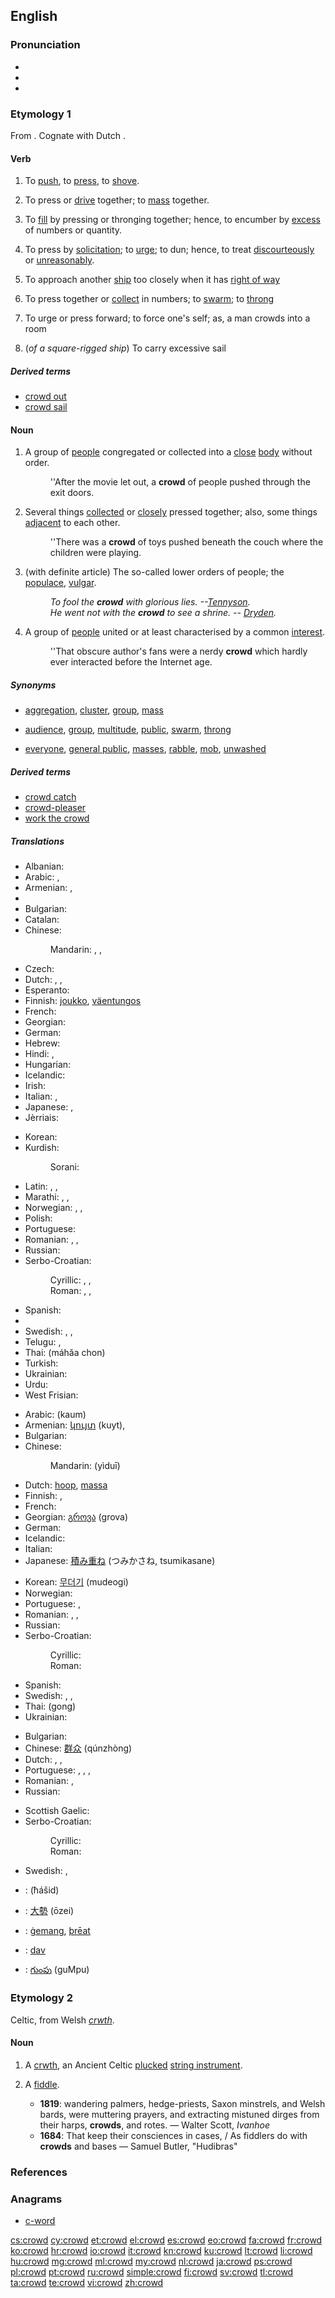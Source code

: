 ==English==
{{rfc|verb section has redundant senses. Original Websters entry?}}

===Pronunciation===
* {{IPA|/kraʊd/}}
* {{audio|en-us-crowd.ogg|Audio (US)}}
* {{rhymes|aʊd}}

===Etymology 1===
From {{etyl|ang|en}} {{term|crudan|crūdan|lang=ang}}. Cognate with Dutch {{term|kruien|lang=nl}}.

====Verb====
{{en-verb}}

# {{transitive}} To [[push]], to [[press]], to [[shove]].
# {{transitive}} To  press or [[drive]] together; to [[mass]] together.
# {{transitive}} To [[fill]] by pressing or thronging together; hence, to encumber by [[excess]] of numbers or quantity.
# {{transitive}} To press by [[solicitation]]; to [[urge]]; to dun; hence, to treat [[discourteously]] or [[unreasonably]].
# {{nautical}} To approach another [[ship]] too closely when it has [[right of way]]
# {{intransitive}} To press together or [[collect]] in numbers; to [[swarm]]; to [[throng]]
# {{intransitive}} To urge or press forward; to force one's self; as, a man crowds into a room
# {{nautical}} (''of a square-rigged ship'') {{transitive}} To carry excessive sail

=====Derived terms=====
* [[crowd out]]
* [[crowd sail]]

====Noun====
{{en-noun}}

# A group of [[people]] congregated or collected into a [[close]] [[body]] without order.
#: ''After the movie let out, a '''crowd''' of people pushed through the exit doors.
# Several things [[collected]] or [[close]]ly pressed together; also, some things [[adjacent]] to each other.
#: ''There was a '''crowd''' of toys pushed beneath the couch where the children were playing.
# (with definite article) The so-called lower orders of people; the [[populace]], [[vulgar]].
#: ''To fool the '''crowd''' with glorious lies. --[[w:Alfred_Tennyson%2C_1st_Baron_Tennyson|Tennyson]].''
#: ''He went not with the '''crowd''' to see a shrine. -- [[w:John_Dryden|Dryden]].''
# A group of [[people]] united or at least characterised by a common [[interest]].
#: ''That obscure author's fans were a nerdy '''crowd''' which hardly ever interacted before the Internet age.

=====Synonyms=====
* {{sense|group of things}} [[aggregation]], [[cluster]], [[group]], [[mass]]
* {{sense|group of people}} [[audience]], [[group]], [[multitude]], [[public]], [[swarm]], [[throng]]
* {{sense|the "lower orders" of people}} [[everyone]], [[general public]], [[masses]], [[rabble]], [[mob]], [[unwashed]]

=====Derived terms=====
* [[crowd catch]]
* [[crowd-pleaser]]
* [[work the crowd]]

=====Translations=====
{{trans-top|group of people}}
* Albanian: {{t|sq|turmë|f}}
* Arabic: {{t-|ar|حشد|m|tr=ḥášid|sc=Arab}}, {{t-|ar|زحمة|f|tr=záḥma|sc=Arab}}
* Armenian: {{t-|hy|ամբոխ|tr=ambox}}, {{t-|hy|բազմություն|tr=bazmut’yun}}
* {{trreq|eu}}
* Bulgarian: {{t+|bg|навалица|f}}
* Catalan: {{t-|ca|multitud|f}}
* Chinese:
*: Mandarin: {{t|cmn|人群|tr=rénqún|sc=Hani}}, {{t|cmn|群眾|sc=Hani}}, {{t|cmn|群众|tr=qúnzhòng|sc=Hani}}
* Czech: {{t+|cs|dav|m}}
* Dutch: {{t+|nl|menigte|f}},  {{t+|nl|schare|m|f}}, {{t+|nl|massa}}
* Esperanto: {{t-|eo|amaso}}
* Finnish: [[joukko]], [[väentungos]]
* French: {{t+|fr|foule|f}}
* Georgian: {{t-|ka|ბრბო|tr=brbo|sc=Geor}}
* German: {{t+|de|Gedränge|n}}
* Hebrew: {{t-|he|המון|sc=Hebr}}
* Hindi: {{t-|hi|जनता|tr=jantā|sc=Deva}}, {{t-|hi|भीड़|f|tr=bhīṛ|sc=Deva}}
* Hungarian: {{t+|hu|tömeg}}
* Icelandic: {{t+|is|þyrping}}
* Irish: {{t-|ga|slua|m}}
* Italian: {{t+|it|folla|f}}, {{t+|it|turba|f}}
* Japanese: {{t-|ja|人込み|tr=ひとごみ, hitogomi|sc=Jpan}}, {{t-|ja|群衆|tr=ぐんしゅう, gunshū|sc=Jpan}}
* Jèrriais: {{tø|roa-jer|foule|f}}
{{trans-mid}}
* Korean: {{t+|ko|군중|tr=gunjung|sc=Kore}}
* Kurdish:
*: Sorani: {{ku-Arab|[[قه‌له‌باڵغی]]}}
* Latin: {{t+|la|turba|f}}, {{t+|la|vulgus|n}}, {{t+|la|multitudo|f}}
* Marathi: {{t-|mr|जमाव|sc=Deva}},  {{t-|mr|समुह|sc=Deva}},  {{t-|mr|गर्दी|sc=Deva}}
* Norwegian: {{t+|no|flokk|m}}, {{t+|no|mengde|m}}, {{t-|no|folkehav|n}}
* Polish: {{t+|pl|tłum|m}}
* Portuguese: {{t+|pt|multidão|f}}
* Romanian: {{t-|ro|mulțime|f}}, {{t-|ro|masă de oameni|f}}, {{t-|ro|gloată}}
* Russian: {{t+|ru|толпа|f|tr=tolpá}}
* Serbo-Croatian:
*: Cyrillic: {{t-|sh|гужва|f|alt=гу̑жва}}, {{t-|sh|свјетина|f|alt=свјѐтина}}, {{t-|sh|маса|f|alt=ма̀са}}
*: Roman: {{t-|sh|gužva|f|alt=gȗžva}}, {{t-|sh|svjetina|f|alt=svjètina}}, {{t-|sh|masa|f|alt=màsa}}
* Spanish: {{t+|es|muchedumbre|f}}
* {{trreq|sw}}
* Swedish: {{t-|sv|folkmängd|c}}, {{t+|sv|folkmassa|c}}, {{t+|sv|massa|c}}
* Telugu: {{t+|te|గుంపు|tr=gumpu|sc=Telu}}, {{t-|te|బృందము|tr=brumdamu|sc=Telu}}
* Thai: {{Thai|[[มหาชน]]}} (máhăa chon)
* Turkish: {{t+|tr|kalabalık}}
* Ukrainian: {{t-|uk|натовп|m|tr=nátovp|sc=Cyrl}}
* Urdu: {{t+|ur|بھیڑ|f|tr=bhīṛ|sc=ur-Arab}}
* West Frisian: {{t-|fy|kloft}}
{{trans-bottom}}

{{trans-top|group of things}}
* Arabic: {{Arab|[[كوم]]}} (kaum) {{m}}
* Armenian: [[կույտ]] (kuyt),  {{t-|hy|բազմություն|tr=bazmut’yun}}
* Bulgarian: {{t+|bg|куп|m}}
* Chinese:
*: Mandarin: {{zh-ts|[[一堆]]|[[一堆]]}} (yìduī)
* Dutch: [[hoop]], [[massa]]
* Finnish: {{t+|fi|pino}}, {{t+|fi|kasa}}
* French: {{t+|fr|monceau|m}}
* Georgian: [[გროვა]] (grova)
* German: {{t+|de|Haufen|m}}
* Icelandic: {{t+|is|þyrping}}
* Italian: {{t+|it|mucchio|m}}
* Japanese: [[積み重ね]] (つみかさね, tsumikasane)
{{trans-mid}}
* Korean: [[무더기]] (mudeogi)
* Norwegian: {{t+|no|haug|m}}
* Portuguese: {{t+|pt|pilha|f}}, {{t+|pt|monte|m}}
* Romanian: {{t-|ro|grămadă|f}}, {{t-|ro|mulțime|f}}, {{t-|ro|maldăr|n}}
* Russian: {{t+|ru|куча|f|tr=kúča}}
* Serbo-Croatian:
*: Cyrillic: {{t-|sh|гомила|f|alt=го̀мила}}
*: Roman: {{t-|sh|gomila|f|alt=gòmila}}
* Spanish: {{t+|es|montón|m}}
* Swedish: {{t+|sv|mängd|c}}, {{t+|sv|massa|c}}, {{t+|sv|hög|c}}
* Thai: {{Thai|[[กอง]]}} (gong)
* Ukrainian: {{t-|uk|купа|f|tr=kúpa|sc=Cyrl}}
{{trans-bottom}}

{{trans-top|the “lower orders” of people}}
* Bulgarian: {{t+|bg|тълпа|f}}
* Chinese: [[群众]] (qúnzhòng)
* Dutch: {{t-|nl|gepeupel|n}}, {{t+|nl|massa}}, {{t+|nl|volk|n}}
* Portuguese: {{t+|pt|massa|f}}, {{t+|pt|povo|m}}, {{t+|pt|plebe|f}}, {{t+|pt|ralé|f}}
* Romanian: {{t-|ro|gloată|f}}, {{t-|ro|prostime|f}}
* Russian: {{t+|ru|толпа|f|tr=tolpá|sc=Cyrl}}
{{trans-mid}}
* Scottish Gaelic: {{t-|gd|gràisg|f}}
* Serbo-Croatian:
*: Cyrillic: {{t-|sh|свјетина|f|alt=свјѐтина}}
*: Roman: {{t-|sh|svjetina|f|alt=svjètina}}
* Swedish: {{t+|sv|massa|c}}, {{t+|sv|folkmassa|c}}
{{trans-bottom}}

{{checktrans-top}}
* {{ttbc|ar}}: {{Arab|[[حشد]]}} (ħášid) {{m}}
* {{ttbc|ja}}: [[大勢]] (ōzei)
{{trans-mid}}
* {{ttbc|ang}}: [[gemang|ġemang]], [[þreat|þrēat]] {{m}}
* {{ttbc|sk}}: [[dav#Slovak|dav]] {{m}}
* {{ttbc|te}}: [[గుంపు]] (guMpu)
{{trans-bottom}}

===Etymology 2===
Celtic, from Welsh ''[[crwth]]''.

====Noun====
{{en-noun}}

# {{obsolete}} A [[crwth]], an Ancient Celtic [[plucked]] [[string instrument]].
# {{qualifier|now dialectal}} A [[fiddle]].
#* '''1819''': wandering palmers, hedge-priests, Saxon minstrels, and Welsh bards, were muttering prayers, and extracting mistuned dirges from their harps, '''crowds''', and rotes. — Walter Scott, ''Ivanhoe''
#* '''1684''': That keep their consciences in cases, / As fiddlers do with '''crowds''' and bases — Samuel Butler, "Hudibras"

===References===
{{Webster 1913}}

===Anagrams===
* [[c-word#English|c-word]]

[[cs:crowd]]
[[cy:crowd]]
[[et:crowd]]
[[el:crowd]]
[[es:crowd]]
[[eo:crowd]]
[[fa:crowd]]
[[fr:crowd]]
[[ko:crowd]]
[[hr:crowd]]
[[io:crowd]]
[[it:crowd]]
[[kn:crowd]]
[[ku:crowd]]
[[lt:crowd]]
[[li:crowd]]
[[hu:crowd]]
[[mg:crowd]]
[[ml:crowd]]
[[my:crowd]]
[[nl:crowd]]
[[ja:crowd]]
[[ps:crowd]]
[[pl:crowd]]
[[pt:crowd]]
[[ru:crowd]]
[[simple:crowd]]
[[fi:crowd]]
[[sv:crowd]]
[[tl:crowd]]
[[ta:crowd]]
[[te:crowd]]
[[vi:crowd]]
[[zh:crowd]]